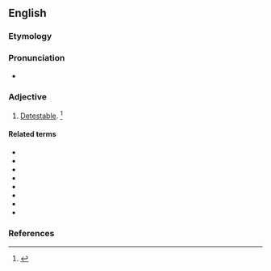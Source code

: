==English==

===Etymology===
{{suffix|en|abhor|ible}}

===Pronunciation===
* {{a|US}} {{IPA|/æbˈhɑ.ɹɪb.l̩/|/æbˈhɔɹ.ɪb.l̩/|lang=en}}

===Adjective===
{{en-adj}}

# {{lbl|en|rare|obsolete}} [[detestable|Detestable]]. {{defdate|mid 17th century}}<ref>{{R:SOED5|page=4}}</ref>

====Related terms====
* {{l|en|abhor}}
* {{l|en|abhorred}}
* {{l|en|abhorrence}}
* {{l|en|abhorrency}}
* {{l|en|abhorrent}}
* {{l|en|abhorrently}}
* {{l|en|abhorrer}}
* {{l|en|abhorring}}

===References===
<references/>